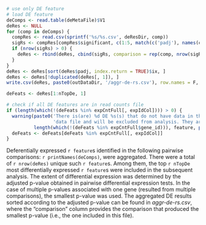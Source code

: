 

```r
# use only DE feature
# load DE feature
deComps <- read.table(deMetaFile)$V1
deRes <- NULL
for (comp in deComps) {
  compRes <- read.csv(sprintf('%s/%s.csv', deResDir, comp))
  sigRs <- compRes[compRes$significant, c(1:5, match(c('padj'), names(compRes))), drop = F]
  if (nrow(sigRs) > 0) {
    deRes <- rbind(deRes, cbind(sigRs, comparison = rep(comp, nrow(sigRs))))
  }
}
deRes <- deRes[sort(deRes$padj, index.return = TRUE)$ix, ]
deRes <- deRes[!duplicated(deRes[, 1]), ]
write.csv(deRes, paste0(outDataDir, '/aggr-de-rs.csv'), row.names = F, quote = F)

deFeats <- deRes[1:nTopDe, 1]

# check if all DE features are in read counts file
if (length(which(!(deFeats %in% expCntFull[, expIdCol]))) > 0) {
  warning(paste0('There is(are) %d DE %s(s) that do not have data in the expression read count ',
                 'data file and will be excluded from analysis. They are: %s.\n'), 
          length(which(!(deFeats %in% expCntFull$gene_id))), feature, printNames(deFeats[!(deFeats %in% expCntFull$gene_id)]))
  deFeats <- deFeats[deFeats %in% expCntFull[, expIdCol]]
}
```

Deferentially expressed `r feature`s identified in the following pairwise comparisons: `r printNames(deComps)`, were aggregated. There were a total of `r nrow(deRes)` unique such `r feature`s. Among them, the top `r nTopDe` most differentially expressed `r feature`s were included in the subsequent analysis. The extent of differential expression was determined by the adjusted p-value obtained in pairwise differential expression tests. In the case of multiple p-values associated with one gene (resulted from multiple comparisons), the smallest p-value was used. The aggregated DE results sorted according to the adjusted p-value can be found in *aggr-de-rs.csv*, where the "comparison" column provides the comparison that produced the smallest p-value (i.e., the one included in this file).  


